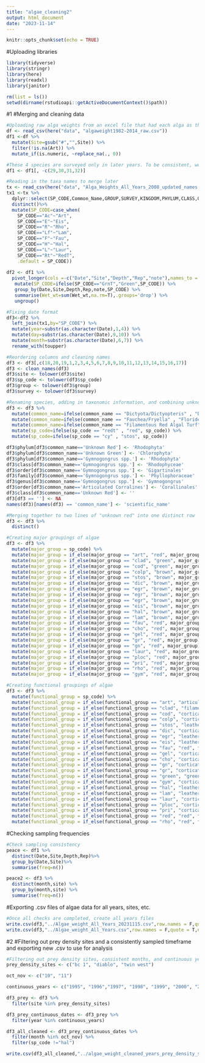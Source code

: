 ```yaml
---
title: "algae_cleaning2"
output: html_document
date: "2023-11-14"
---
```


```r
knitr::opts_chunk$set(echo = TRUE)
```

#Uploading libraries
```r
library(tidyverse)
library(stringr)
library(here)
library(readxl)
library(janitor)

rm(list = ls())
setwd(dirname(rstudioapi::getActiveDocumentContext()$path))
```
#1
#Merging and cleaning data
```r
#Uploading raw alga weights from an excel file that had each alga as their own column.
df <- read_csv(here("data", "algaweight1982-2014_raw.csv"))
df1 <-df %>%
  mutate(Site=gsub("#","",Site)) %>%
  filter(!is.na(Art)) %>%
  mutate_if(is.numeric, ~replace_na(., 0))

#These 4 species are surveyed only in later years. To be consistent, we remove these.
df1 <- df1[, -c(29,30,31,32)]

#Reading in the taxa names to merge later
tx <- read_csv(here("data", "Alga_Weights_All_Years_2008_updated_names.csv"))
tx1 <-tx %>%
  dplyr::select(SP_CODE,Common_Name,GROUP,SURVEY,KINGDOM,PHYLUM,CLASS,ORDER,FAMILY,GENUS,SPECIES) %>%
  distinct()%>%
  mutate(SP_CODE=case_when(
    SP_CODE=="Ac"~"Art",
    SP_CODE=="E"~"Eis",
    SP_CODE=="R"~"Rho",
    SP_CODE=="Lf"~"Lam",
    SP_CODE=="F"~"Fau",
    SP_CODE=="H"~"Hal",
    SP_CODE=="L"~"Laur",
    SP_CODE=="Rt"~"RedT",
    .default = SP_CODE))
  
df2 <- df1 %>%
  pivot_longer(cols =-c("Date","Site","Depth","Rep","note"),names_to = "SP_CODE",values_to = "Wet_wt") %>%
   mutate(SP_CODE=ifelse(SP_CODE=="GrnT","Green",SP_CODE)) %>%
   group_by(Date,Site,Depth,Rep,note,SP_CODE) %>%
   summarise(Wet_wt=sum(Wet_wt,na.rm=T),.groups='drop') %>%
   ungroup()

#Fixing date format
df3<-df2 %>%
  left_join(tx1,by="SP_CODE") %>% 
  mutate(year=substr(as.character(Date),1,4)) %>%
  mutate(day=substr(as.character(Date),9,10)) %>% 
  mutate(month=substr(as.character(Date),6,7)) %>% 
  rename_with(toupper)

#Reordering columns and cleaning names
df3 <- df3[,c(18,20,19,1,2,3,4,5,6,7,8,9,10,11,12,13,14,15,16,17)]  
df3 <- clean_names(df3)
df3$site <- tolower(df3$site)
df3$sp_code <- tolower(df3$sp_code)
df3$group <- tolower(df3$group)
df3$survey <- tolower(df3$survey)

#Renaming species, adding in taxonomic information, and combining unknown categories
df3 <- df3 %>% 
  mutate(common_name=ifelse(common_name == "Dictyota/Dictyopteris" , "Dictyota spp.", common_name)) %>% 
  mutate(common_name=ifelse(common_name == "Fauchea/Fryella" , "Florideophyceae", common_name)) %>% 
  mutate(common_name=ifelse(common_name == "Filamentous Red Algal Turf" , "Unknown Red", common_name)) %>% 
  mutate(sp_code=ifelse(sp_code == "redt" , "red", sp_code)) %>% 
  mutate(sp_code=ifelse(sp_code == "cy" , "stos", sp_code)) 

df3$phylum[df3$common_name=='Unknown Red'] <- 'Rhodophyta'
df3$phylum[df3$common_name=='Unknown Green'] <- 'Chlorophyta'
df3$phylum[df3$common_name=='Gymnogongrus spp.'] <- 'Rhodophyta'
df3$class[df3$common_name=='Gymnogongrus spp.'] <- 'Rhodophyceae'
df3$order[df3$common_name=='Gymnogongrus spp.'] <- 'Gigartinales'
df3$family[df3$common_name=='Gymnogongrus spp.'] <- 'Phyllophoraceae'
df3$genus[df3$common_name=='Gymnogongrus spp.'] <- 'Gymnogongrus'
df3$order[df3$common_name=='Articulated Corralines'] <- 'Corallinales'
df3$class[df3$common_name=='Unknown Red'] <- ''
df3[df3 == ''] <- NA
names(df3)[names(df3) == 'common_name'] <- 'scientific_name'

#Merging together to two lines of "unknown red" into one distinct row
df3 <- df3 %>% 
  distinct()

#Creating major groupings of algae
df3 <- df3 %>%
  mutate(major_group = sp_code) %>% 
  mutate(major_group = if_else(major_group == "art", "red", major_group)) %>% 
  mutate(major_group = if_else(major_group == "clad", "green", major_group)) %>% 
  mutate(major_group = if_else(major_group == "cod", "green", major_group)) %>% 
  mutate(major_group = if_else(major_group == "colp", "brown", major_group))%>%
  mutate(major_group = if_else(major_group == "stos", "brown", major_group))%>%
  mutate(major_group = if_else(major_group == "dic", "brown", major_group))%>%
  mutate(major_group = if_else(major_group == "egr", "brown", major_group))%>%
  mutate(major_group = if_else(major_group == "egr", "brown", major_group))%>%
  mutate(major_group = if_else(major_group == "egr", "brown", major_group))%>%
  mutate(major_group = if_else(major_group == "eis", "brown", major_group))%>%
  mutate(major_group = if_else(major_group == "hal", "brown", major_group))%>%
  mutate(major_group = if_else(major_group == "lam", "brown", major_group))%>%
  mutate(major_group = if_else(major_group == "fau", "red", major_group))%>%
  mutate(major_group = if_else(major_group == "cho", "red", major_group))%>%
  mutate(major_group = if_else(major_group == "gel", "red", major_group))%>%
  mutate(major_group = if_else(major_group == "gr", "red", major_group))%>%
  mutate(major_group = if_else(major_group == "gn", "red", major_group))%>%
  mutate(major_group = if_else(major_group == "laur", "red", major_group))%>%
  mutate(major_group = if_else(major_group == "ploc", "red", major_group))%>%
  mutate(major_group = if_else(major_group == "pri", "red", major_group)) %>% 
  mutate(major_group = if_else(major_group == "rho", "red", major_group)) %>%
  mutate(major_group = if_else(major_group == "gym", "red", major_group))

#Creating functional groupings of algae
df3 <- df3 %>% 
  mutate(functional_group = sp_code) %>% 
  mutate(functional_group = if_else(functional_group == "art", "articulated calcareous", functional_group)) %>% 
  mutate(functional_group = if_else(functional_group == "clad", "filamentous", functional_group)) %>% 
  mutate(functional_group = if_else(functional_group == "cod", "corticated macrophyte", functional_group)) %>% 
  mutate(functional_group = if_else(functional_group == "colp", "corticated macrophyte", functional_group)) %>% 
  mutate(functional_group = if_else(functional_group == "stos", "leathery macrophyte", functional_group)) %>% 
  mutate(functional_group = if_else(functional_group == "dic", "corticated foliose", functional_group)) %>% 
  mutate(functional_group = if_else(functional_group == "egr", "leathery macrophyte", functional_group)) %>% 
  mutate(functional_group = if_else(functional_group == "eis", "leathery macrophyte", functional_group)) %>% 
  mutate(functional_group = if_else(functional_group == "fau", "red", functional_group)) %>% 
  mutate(functional_group = if_else(functional_group == "gel", "corticated macrophyte", functional_group)) %>% 
  mutate(functional_group = if_else(functional_group == "cho", "corticated macrophyte", functional_group)) %>% 
  mutate(functional_group = if_else(functional_group == "gn", "corticated macrophyte", functional_group)) %>% 
  mutate(functional_group = if_else(functional_group == "gr", "corticated macrophyte", functional_group)) %>% 
  mutate(functional_group = if_else(functional_group == "green", "green", functional_group)) %>% 
  mutate(functional_group = if_else(functional_group == "gym", "corticated macrophyte", functional_group)) %>% 
  mutate(functional_group = if_else(functional_group == "hal", "leathery macrophyte", functional_group)) %>% 
  mutate(functional_group = if_else(functional_group == "lam", "leathery macrophyte", functional_group)) %>% 
  mutate(functional_group = if_else(functional_group == "laur", "corticated macrophyte", functional_group)) %>% 
  mutate(functional_group = if_else(functional_group == "ploc", "corticated macrophyte", functional_group)) %>% 
  mutate(functional_group = if_else(functional_group == "pri", "corticated macrophyte", functional_group)) %>% 
  mutate(functional_group = if_else(functional_group == "red", "red", functional_group)) %>% 
  mutate(functional_group = if_else(functional_group == "rho", "red", functional_group)) 


```

#Checking sampling frequencies
```r
#Check sampling consistency
peace <- df1 %>%
  distinct(Date,Site,Depth,Rep)%>%
  group_by(Date,Site)%>%
  summarise(freq=n())

peace2 <- df3 %>% 
  distinct(month,site) %>% 
  group_by(month,site) %>% 
  summarise(freq=n())
```

#Exporting .csv files of algae data for all years, sites, etc.
```r
#Once all checks are completed, create all years files
write.csv(df3,"../Algae_weight_All_Years_20231115.csv",row.names = F,quote = T,na="-99999") 
write.csv(df3,"../Algae_weight_All_Years.csv",row.names = F,quote = T,na="-99999")
```

#2
#Filtering out prey density sites and a consistently sampled timeframe and exporting new .csv to use for analysis
```r
#Filtering out prey density sites, consistent months, and continuous years
prey_density_sites <- c("bc 1", "diablo", "twin west")

oct_nov <- c("10", "11")

continuous_years <- c("1995", "1996","1997", "1998", "1999", "2000", "2001", "2002", "2003", "2004", "2005", "2006", "2007", "2008", "2009", "2010", "2011", "2012", "2013", "2014")

df3_prey <- df3 %>% 
  filter(site %in% prey_density_sites)

df3_prey_continuous_dates <- df3_prey %>% 
  filter(year %in% continuous_years)

df3_all_cleaned <- df3_prey_continuous_dates %>% 
  filter(month %in% oct_nov) %>% 
  filter(sp_code !="hal")

write.csv(df3_all_cleaned,"../algae_weight_cleaned_years_prey_density_sites.csv",row.names = F,quote = T,na="-99999")
```